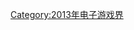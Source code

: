{{Popcat}}

{{Year by category
| m = 2
| c = 0
| d = 1
| y = 3
| cat = 結業電子遊戲公司
| in = 电子游戏界
| parent = 各年份結業電子遊戲公司
| subcat = 2013年結業公司
| sortkey = Video game
}}

[[Category:2013年电子游戏界|Category:2013年电子游戏界]]